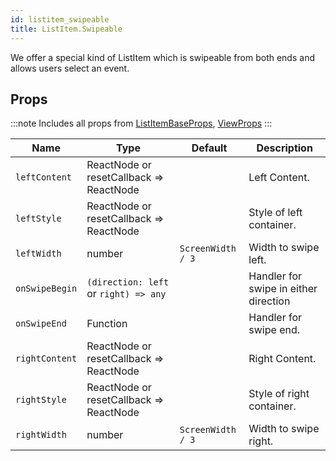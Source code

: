 ```yaml
---
id: listitem_swipeable
title: ListItem.Swipeable
---
```



We offer a special kind of ListItem which is swipeable from both ends and allows users select an event.

## Props

:::note
Includes all props from [ListItemBaseProps](/docs/documentation/listitembase#props), [ViewProps](https://reactnative.dev/docs/view#props)
:::

<div class='table-responsive'>

| Name           | Type                                    | Default           | Description                           |
| -------------- | --------------------------------------- | ----------------- | ------------------------------------- |
| `leftContent`  | ReactNode or resetCallback => ReactNode |                   | Left Content.                         |
| `leftStyle`    | ReactNode or resetCallback => ReactNode |                   | Style of left container.              |
| `leftWidth`    | number                                  | `ScreenWidth / 3` | Width to swipe left.                  |
| `onSwipeBegin` | `(direction: left` or `right) => any`   |                   | Handler for swipe in either direction |
| `onSwipeEnd`   | Function                                |                   | Handler for swipe end.                |
| `rightContent` | ReactNode or resetCallback => ReactNode |                   | Right Content.                        |
| `rightStyle`   | ReactNode or resetCallback => ReactNode |                   | Style of right container.             |
| `rightWidth`   | number                                  | `ScreenWidth / 3` | Width to swipe right.                 |

</div>
